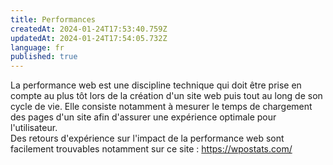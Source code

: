 ```yaml
---
title: Performances
createdAt: 2024-01-24T17:53:40.759Z
updatedAt: 2024-01-24T17:54:05.732Z
language: fr
published: true
---
```


La performance web est une discipline technique qui doit être prise en compte au plus tôt lors de la création d'un site web puis tout au long de son cycle de vie. Elle consiste notamment à mesurer le temps de chargement des pages d'un site afin d'assurer une expérience optimale pour l'utilisateur.     
Des retours d'expérience sur l'impact de la performance web sont facilement trouvables notamment sur ce site : https://wpostats.com/
